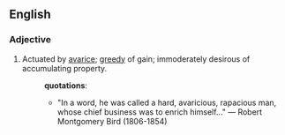 ==English==
===Adjective===
# Actuated by [[avarice]]; [[greedy]] of gain; immoderately desirous of accumulating property.
#:'''quotations''':
#:*"In a word, he was called a hard, avaricious, rapacious man, whose chief business was to enrich himself..." &mdash; Robert Montgomery Bird (1806-1854)